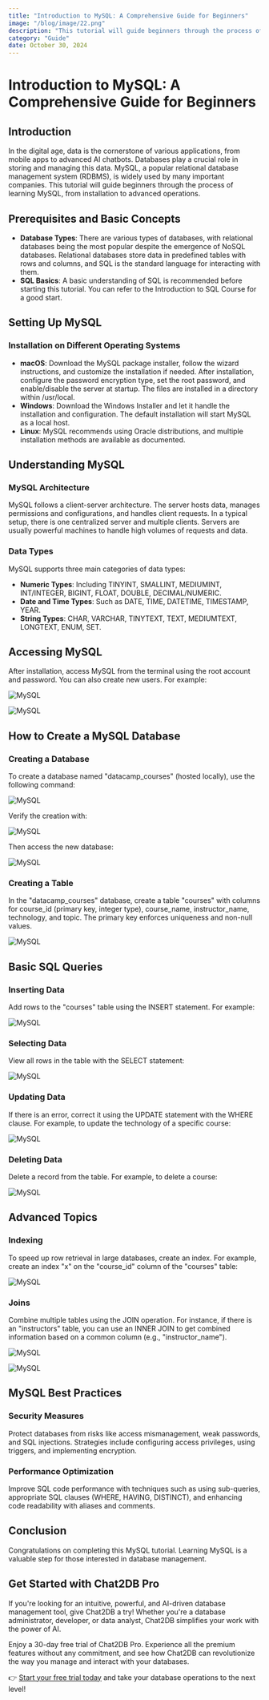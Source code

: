 ```yaml
---
title: "Introduction to MySQL: A Comprehensive Guide for Beginners"
image: "/blog/image/22.png"
description: "This tutorial will guide beginners through the process of learning MySQL, from installation to advanced operations."
category: "Guide"
date: October 30, 2024
---
```


# Introduction to MySQL: A Comprehensive Guide for Beginners

## Introduction

In the digital age, data is the cornerstone of various applications, from mobile apps to advanced AI chatbots. Databases play a crucial role in storing and managing this data. MySQL, a popular relational database management system (RDBMS), is widely used by many important companies. This tutorial will guide beginners through the process of learning MySQL, from installation to advanced operations.

## Prerequisites and Basic Concepts

- **Database Types**: There are various types of databases, with relational databases being the most popular despite the emergence of NoSQL databases. Relational databases store data in predefined tables with rows and columns, and SQL is the standard language for interacting with them.
- **SQL Basics**: A basic understanding of SQL is recommended before starting this tutorial. You can refer to the Introduction to SQL Course for a good start.

## Setting Up MySQL

### Installation on Different Operating Systems

- **macOS**: Download the MySQL package installer, follow the wizard instructions, and customize the installation if needed. After installation, configure the password encryption type, set the root password, and enable/disable the server at startup. The files are installed in a directory within /usr/local.
- **Windows**: Download the Windows Installer and let it handle the installation and configuration. The default installation will start MySQL as a local host.
- **Linux**: MySQL recommends using Oracle distributions, and multiple installation methods are available as documented.

## Understanding MySQL

### MySQL Architecture

MySQL follows a client-server architecture. The server hosts data, manages permissions and configurations, and handles client requests. In a typical setup, there is one centralized server and multiple clients. Servers are usually powerful machines to handle high volumes of requests and data.

### Data Types

MySQL supports three main categories of data types:

- **Numeric Types**: Including TINYINT, SMALLINT, MEDIUMINT, INT/INTEGER, BIGINT, FLOAT, DOUBLE, DECIMAL/NUMERIC.
- **Date and Time Types**: Such as DATE, TIME, DATETIME, TIMESTAMP, YEAR.
- **String Types**: CHAR, VARCHAR, TINYTEXT, TEXT, MEDIUMTEXT, LONGTEXT, ENUM, SET.

## Accessing MySQL

After installation, access MySQL from the terminal using the root account and password. You can also create new users. For example:

![MySQL](/image/blog/mysql1/1.png)

![MySQL](/image/blog/mysql1/2.png)

## How to Create a MySQL Database

### Creating a Database

To create a database named "datacamp_courses" (hosted locally), use the following command:

![MySQL](/image/blog/mysql1/3.png)

Verify the creation with:

![MySQL](/image/blog/mysql1/4.png)

Then access the new database:

![MySQL](/image/blog/mysql1/5.png)

### Creating a Table

In the "datacamp_courses" database, create a table "courses" with columns for course_id (primary key, integer type), course_name, instructor_name, technology, and topic. The primary key enforces uniqueness and non-null values.

![MySQL](/image/blog/mysql1/6.png)

## Basic SQL Queries

### Inserting Data

Add rows to the "courses" table using the INSERT statement. For example:

![MySQL](/image/blog/mysql1/7.png)

### Selecting Data

View all rows in the table with the SELECT statement:

![MySQL](/image/blog/mysql1/8.png)

### Updating Data

If there is an error, correct it using the UPDATE statement with the WHERE clause. For example, to update the technology of a specific course:

![MySQL](/image/blog/mysql1/9.png)

### Deleting Data

Delete a record from the table. For example, to delete a course:

![MySQL](/image/blog/mysql1/10.png)

## Advanced Topics

### Indexing

To speed up row retrieval in large databases, create an index. For example, create an index "x" on the "course_id" column of the "courses" table:

![MySQL](/image/blog/mysql1/11.png)

### Joins

Combine multiple tables using the JOIN operation. For instance, if there is an "instructors" table, you can use an INNER JOIN to get combined information based on a common column (e.g., "instructor_name").

![MySQL](/image/blog/mysql1/12.png)

![MySQL](/image/blog/mysql1/13.png)

## MySQL Best Practices

### Security Measures

Protect databases from risks like access mismanagement, weak passwords, and SQL injections. Strategies include configuring access privileges, using triggers, and implementing encryption.

### Performance Optimization

Improve SQL code performance with techniques such as using sub-queries, appropriate SQL clauses (WHERE, HAVING, DISTINCT), and enhancing code readability with aliases and comments.

## Conclusion

Congratulations on completing this MySQL tutorial. Learning MySQL is a valuable step for those interested in database management.

## Get Started with Chat2DB Pro

If you're looking for an intuitive, powerful, and AI-driven database management tool, give Chat2DB a try! Whether you're a database administrator, developer, or data analyst, Chat2DB simplifies your work with the power of AI.

Enjoy a 30-day free trial of Chat2DB Pro. Experience all the premium features without any commitment, and see how Chat2DB can revolutionize the way you manage and interact with your databases.

👉 [Start your free trial today](https://chat2db.ai/pricing) and take your database operations to the next level!
